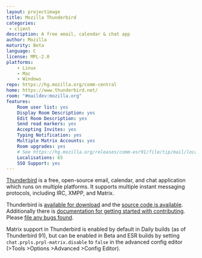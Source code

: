```yaml
---
layout: projectimage
title: Mozilla Thunderbird
categories: 
 - client
description: A free email, calendar & chat app
author: Mozilla
maturity: Beta
language: C
license: MPL-2.0
platforms:
    - Linux
    - Mac
    - Windows
repo: https://hg.mozilla.org/comm-central
home: https://www.thunderbird.net/
room: "#maildev:mozilla.org"
features:
    Room user list: yes
    Display Room Description: yes
    Edit Room Description: yes
    Send read markers: yes
    Accepting Invites: yes
    Typing Notification: yes
    Multiple Matrix Accounts: yes
    Room upgrades: yes
    # See https://hg.mozilla.org/releases/comm-esr91/file/tip/mail/locales/l10n-changesets.json
    Localisations: 65
    SSO Support: yes
---
```


[Thunderbird](https://www.thunderbird.net/) is a free, open-source email, calendar, and chat application which runs on multiple platforms. It supports multiple instant messaging protocols, including IRC, XMPP, and Matrix.

Thunderbird is [available for download](https://www.thunderbird.net/) and the [source code is available](https://hg.mozilla.org/comm-central). Additionally there is [documentation for getting started with contributing](https://developer.thunderbird.net/). Please [file any bugs found](https://bugzilla.mozilla.org/enter_bug.cgi?product=Chat+Core&component=Matrix).

Matrix support in Thunderbird is enabled by default in Daily builds (as of Thunderbird 91), but can be enabled in Beta and ESR builds by setting `chat.prpls.prpl-matrix.disable` to `false` in the advanced config editor (>Tools >Options >Advanced >Config Editor).
